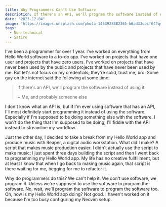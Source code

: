 ```yaml
---
title: Why Programmers Can't Use Software
description: If there's an API, we'll program the software instead of using it.
date: "2023-12-04"
image: 'https://images.unsplash.com/photo-1453928582365-b6ad33cbcf64?q=80&w=3273&auto=format&fit=crop&ixlib=rb-4.0.3&ixid=M3wxMjA3fDB8MHxwaG90by1wYWdlfHx8fGVufDB8fHx8fA%3D%3D'
tags:
  - Non-technical
  - Satire
---
```


I've been a programmer for over 1 year. I've worked on everything from 
Hello World software to a to-do app. I've worked on projects that have 
one user and projects that have zero users. I've worked on projects that 
have never been used by the public and projects that have never been used by 
me. But let's not focus on my credentials; they're solid, trust me, bro. 
Some guy on the internet said the following at some time:
> If there's an API, we'll program the software instead of using it.
> 
> ~ Me, and probably someone else

I don't know what an API is, but if I'm ever using software that has an API, 
I'll most definitely start programming it instead of using the software. 
Especially if I'm supposed to be doing something else with the software. I 
won't do the thing that I'm supposed to be doing; I'll fiddle with the API 
instead to streamline my workflow.

Just the other day, I decided to take a break from my Hello World app and 
produce music with Reaper, a digital audio workstation. What did I make?
A script that makes music production easier. I didn't actually use the
script to make music; I just spent three days building the script and 
then I went back to programming my Hello World app. My life has no creative
fullfillment, but at least I know that when I go back to making music again,
that script is there waiting for me, begging for me to refactor it.

Why do programmers do this? We can't help it. We don't use software, we program it. 
Unless we're supposed to use the software to program the software. No, wait, 
we'll program the software to program the software too. Oh, how is my 
Hello World app doing? Not good. I haven't worked on it because I'm too 
busy configuring my Neovim setup.
